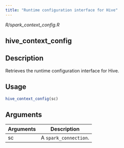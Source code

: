```yaml
---
title: "Runtime configuration interface for Hive"
---
```


*R/spark_context_config.R*

## hive_context_config

## Description
Retrieves the runtime configuration interface for Hive. 


## Usage
```r
hive_context_config(sc) 
```

## Arguments
|Arguments|Description|
|---|---|
| sc | A `spark_connection`. |







